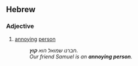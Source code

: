 ==Hebrew==
{{attention|he}}

===Adjective===
{{head|he|adjective}}

# [[annoying]] [[person]]
#:''חברנו שמואל הוא '''קוץ'''.''
#: ''Our friend Samuel is an '''annoying person'''.''
